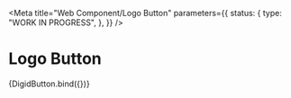 <!-- @license CC0-1.0 -->



<Meta
  title="Web Component/Logo Button"
  parameters={{
    status: {
      type: "WORK IN PROGRESS",
    },
  }}
/>

# Logo Button

<Canvas>
  <Story name="Logo Button">{DigidButton.bind({})}</Story>
</Canvas>
